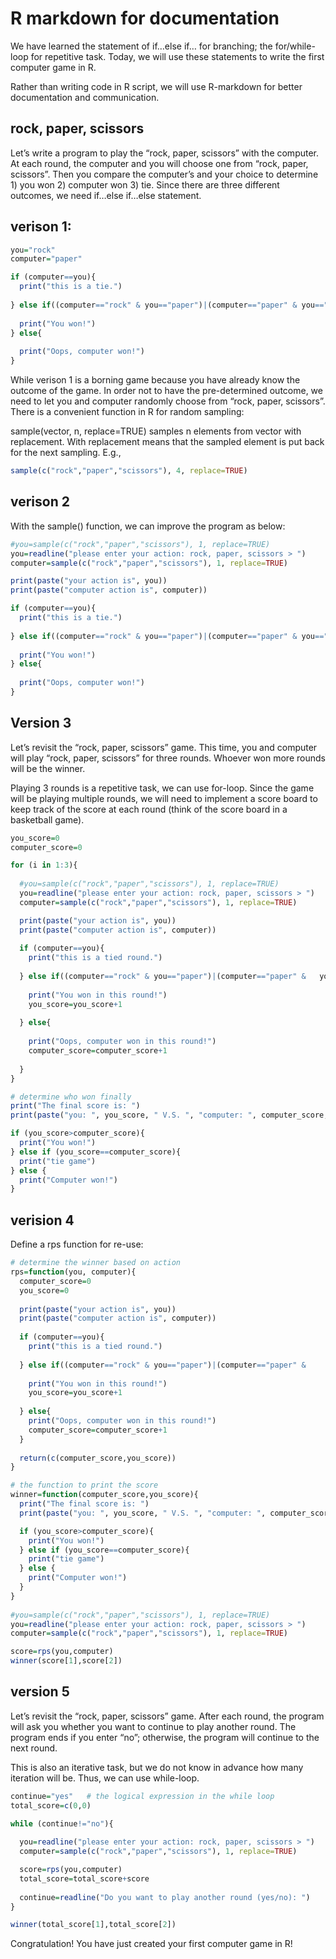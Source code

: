 # R markdown for documentation 

We have learned the statement of if...else if... for branching; the for/while-loop for repetitive task. Today, we will use these statements to write the first computer game in R.

Rather than writing code in R script, we will use R-markdown for better documentation and communication.

## rock, paper, scissors
Let's write a program to play the "rock, paper, scissors" with the computer. At each round, the computer and you will choose one from "rock, paper, scissors". Then you compare the computer's and your choice to determine 1) you won 2) computer won 3) tie. Since there are three different outcomes, we need if...else if...else statement. 

## verison 1:
```r
you="rock"   
computer="paper" 

if (computer==you){
  print("this is a tie.")
  
} else if((computer=="rock" & you=="paper")|(computer=="paper" & you=="scissors")|(computer=="scissors" & you=="rock") ){
  
  print("You won!")
} else{
  
  print("Oops, computer won!")
}

```

While verison 1 is a borning game because you have already know the outcome of the game. In order not to have the pre-determined outcome, we need to let you and computer randomly choose from "rock, paper, scissors". There is a convenient function in R for random sampling: 

sample(vector, n, replace=TRUE) samples n elements from vector with replacement. With replacement means that the sampled element is put back for the next sampling. E.g., 
```r
sample(c("rock","paper","scissors"), 4, replace=TRUE)
```

## verison 2
With the sample() function, we can improve the program as below:

```r
#you=sample(c("rock","paper","scissors"), 1, replace=TRUE)
you=readline("please enter your action: rock, paper, scissors > ")
computer=sample(c("rock","paper","scissors"), 1, replace=TRUE)

print(paste("your action is", you))
print(paste("computer action is", computer))

if (computer==you){
  print("this is a tie.")
  
} else if((computer=="rock" & you=="paper")|(computer=="paper" & you=="scissors")|(computer=="scissors" & you=="rock") ){
  
  print("You won!")
} else{
  
  print("Oops, computer won!")
}

```

## Version 3
Let's revisit the "rock, paper, scissors" game. This time, you and computer will play "rock, paper, scissors" for three rounds. Whoever won more rounds will be the winner.

Playing 3 rounds is a repetitive task, we can use for-loop. Since the game will be playing multiple rounds, we will need to implement a score board to keep track of the score at each round (think of the score board in a basketball game).
```r
you_score=0
computer_score=0

for (i in 1:3){
  
  #you=sample(c("rock","paper","scissors"), 1, replace=TRUE)
  you=readline("please enter your action: rock, paper, scissors > ")
  computer=sample(c("rock","paper","scissors"), 1, replace=TRUE)

  print(paste("your action is", you))
  print(paste("computer action is", computer))
  
  if (computer==you){
    print("this is a tied round.")
  
  } else if((computer=="rock" & you=="paper")|(computer=="paper" &   you=="scissors")|(computer=="scissors" & you=="rock") ){
  
    print("You won in this round!")
    you_score=you_score+1
    
  } else{
  
    print("Oops, computer won in this round!")
    computer_score=computer_score+1
    
  }
}

# determine who won finally
print("The final score is: ")
print(paste("you: ", you_score, " V.S. ", "computer: ", computer_score, sep=""))

if (you_score>computer_score){
  print("You won!")
} else if (you_score==computer_score){
  print("tie game")
} else {
  print("Computer won!")
}

```

## verision 4
Define a rps function for re-use:
```r
# determine the winner based on action
rps=function(you, computer){
  computer_score=0
  you_score=0
  
  print(paste("your action is", you))
  print(paste("computer action is", computer))
  
  if (computer==you){
    print("this is a tied round.")
  
  } else if((computer=="rock" & you=="paper")|(computer=="paper" &        you=="scissors")|(computer=="scissors" & you=="rock") ){
  
    print("You won in this round!")
    you_score=you_score+1
    
  } else{
    print("Oops, computer won in this round!")
    computer_score=computer_score+1
  }
  
  return(c(computer_score,you_score))
}

# the function to print the score 
winner=function(computer_score,you_score){
  print("The final score is: ")
  print(paste("you: ", you_score, " V.S. ", "computer: ", computer_score, sep=""))

  if (you_score>computer_score){
    print("You won!")
  } else if (you_score==computer_score){
    print("tie game")
  } else {
    print("Computer won!")
  }
}
  
#you=sample(c("rock","paper","scissors"), 1, replace=TRUE)
you=readline("please enter your action: rock, paper, scissors > ")
computer=sample(c("rock","paper","scissors"), 1, replace=TRUE)

score=rps(you,computer)
winner(score[1],score[2])

```


## version 5
Let's revisit the "rock, paper, scissors" game. After each round, the program will ask you whether you want to continue to play another round. The program ends if you enter "no"; otherwise, the program will continue to the next round.

This is also an iterative task, but we do not know in advance how many iteration will be. Thus, we can use while-loop.
```r
continue="yes"   # the logical expression in the while loop
total_score=c(0,0)

while (continue!="no"){
  
  you=readline("please enter your action: rock, paper, scissors > ")
  computer=sample(c("rock","paper","scissors"), 1, replace=TRUE)

  score=rps(you,computer)
  total_score=total_score+score
  
  continue=readline("Do you want to play another round (yes/no): ")
}

winner(total_score[1],total_score[2])

```

Congratulation! You have just created your first computer game in R!
